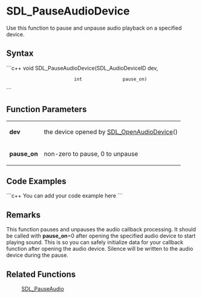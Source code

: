 <!-- pragma section-numbers off -->
<!-- pragma disable-camelcase -->

= SDL_PauseAudioDevice =
Use this function to pause and unpause audio playback on a specified device.


== Syntax ==
```c++
void SDL_PauseAudioDevice(SDL_AudioDeviceID dev,
                          int               pause_on)
```

== Function Parameters ==
{|
|'''dev'''
|the device opened by [[SDL_OpenAudioDevice]]()
|-
|'''pause_on'''
|non-zero to pause, 0 to unpause
|}

== Code Examples ==
```c++
You can add your code example here
```

== Remarks ==
This function pauses and unpauses the audio callback processing. It should be called with '''pause_on'''=0 after opening the specified audio device to start playing sound. This is so you can safely initialize data for your callback function after opening the audio device. Silence will be written to the audio device during the pause.

== Related Functions ==
:[[SDL_PauseAudio]]
